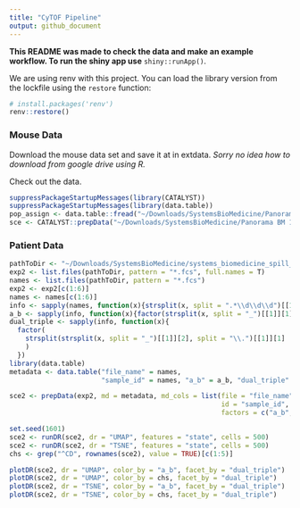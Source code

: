 ```yaml
---
title: "CyTOF Pipeline"
output: github_document
---
```


**This README was made to check the data and make an example workflow. To run the shiny app use** `shiny::runApp()`.

We are using renv with this project. You can load the library version from the lockfile using the `restore` function:

```r
# install.packages('renv')
renv::restore()
```


### Mouse Data

Download the mouse data set and save it at in extdata. _Sorry no idea how to download from google drive using R._ 

Check out the data. 

```r
suppressPackageStartupMessages(library(CATALYST))
suppressPackageStartupMessages(library(data.table))
pop_assign <- data.table::fread("~/Downloads/SystemsBioMedicine/Panorama BM 1-10/population_assignments.txt", header = FALSE)
sce <- CATALYST::prepData("~/Downloads/SystemsBioMedicine/Panorama BM 1-10/")
```

### Patient Data

```r
pathToDir <- "~/Downloads/SystemsBioMedicine/systems_biomedicine_spill_applied_fcs_files/"
exp2 <- list.files(pathToDir, pattern = "*.fcs", full.names = T)
names <- list.files(pathToDir, pattern = "*.fcs")
exp2 <- exp2[c(1:6)]
names <- names[c(1:6)]
info <- sapply(names, function(x){strsplit(x, split = ".*\\d\\d\\d")[[1]][2]})
a_b <- sapply(info, function(x){factor(strsplit(x, split = "_")[[1]][1])})
dual_triple <- sapply(info, function(x){
  factor(
    strsplit(strsplit(x, split = "_")[[1]][2], split = "\\.")[[1]][1]
    )
  })
library(data.table)
metadata <- data.table("file_name" = names, 
                       "sample_id" = names, "a_b" = a_b, "dual_triple" = dual_triple)

sce2 <- prepData(exp2, md = metadata, md_cols = list(file = "file_name", 
                                                     id = "sample_id", 
                                                     factors = c("a_b", "dual_triple")))
```

```r
set.seed(1601)
sce2 <- runDR(sce2, dr = "UMAP", features = "state", cells = 500)
sce2 <- runDR(sce2, dr = "TSNE", features = "state", cells = 500)
chs <- grep("^CD", rownames(sce2), value = TRUE)[c(1:5)]

plotDR(sce2, dr = "UMAP", color_by = "a_b", facet_by = "dual_triple")
plotDR(sce2, dr = "UMAP", color_by = chs, facet_by = "dual_triple")
plotDR(sce2, dr = "TSNE", color_by = "a_b", facet_by = "dual_triple")
plotDR(sce2, dr = "TSNE", color_by = chs, facet_by = "dual_triple")
```


